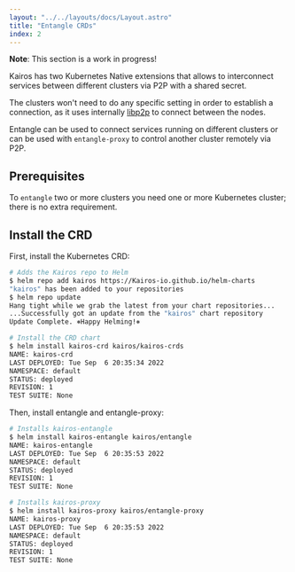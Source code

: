 ```yaml
---
layout: "../../layouts/docs/Layout.astro"
title: "Entangle CRDs"
index: 2
---
```



<Info>

**Note**: This section is a work in progress!

</Info>

Kairos has two Kubernetes Native extensions that allows to interconnect services between different clusters via P2P with a shared secret.

The clusters won't need to do any specific setting in order to establish a connection, as it uses internally [libp2p](https://github.com/libp2p/go-libp2p) to connect between the nodes.

Entangle can be used to connect services running on different clusters or can be used with `entangle-proxy` to control another cluster remotely via P2P.

## Prerequisites

To `entangle` two or more clusters you need one or more Kubernetes cluster; there is no extra requirement.

## Install the CRD

First, install the Kubernetes CRD: 
```bash
# Adds the Kairos repo to Helm
$ helm repo add kairos https://Kairos-io.github.io/helm-charts
"kairos" has been added to your repositories
$ helm repo update
Hang tight while we grab the latest from your chart repositories...
...Successfully got an update from the "kairos" chart repository
Update Complete. ⎈Happy Helming!⎈

# Install the CRD chart
$ helm install kairos-crd kairos/kairos-crds
NAME: kairos-crd
LAST DEPLOYED: Tue Sep  6 20:35:34 2022
NAMESPACE: default
STATUS: deployed
REVISION: 1
TEST SUITE: None
```

Then, install entangle and entangle-proxy:

```bash
# Installs kairos-entangle
$ helm install kairos-entangle kairos/entangle
NAME: kairos-entangle
LAST DEPLOYED: Tue Sep  6 20:35:53 2022
NAMESPACE: default
STATUS: deployed
REVISION: 1
TEST SUITE: None

# Installs kairos-proxy
$ helm install kairos-proxy kairos/entangle-proxy
NAME: kairos-proxy
LAST DEPLOYED: Tue Sep  6 20:35:53 2022
NAMESPACE: default
STATUS: deployed
REVISION: 1
TEST SUITE: None
```


